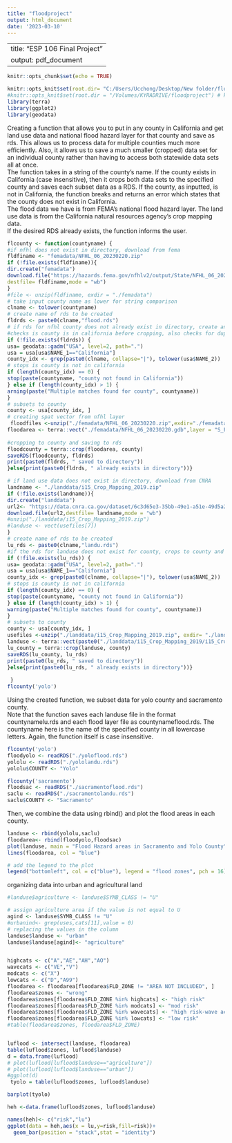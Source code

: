 ---
title: "floodproject"
output: html_document
date: '2023-03-10'
---
---
title: "ESP 106 Final Project"
output: pdf_document
---

```{r setup, include=FALSE}

knitr::opts_chunk$set(echo = TRUE)

knitr::opts_knit$set(root.dir= "C:/Users/Ucchong/Desktop/New folder/floodproject") # sung wd
#knitr::opts_knit$set(root.dir = "/Volumes/KYRADRIVE/floodproject") # kyra mac wd
library(terra)
library(ggplot2)
library(geodata)

```
Creating a function that allows you to put in any county in California and get land use data and national flood hazard layer for that county and save as rds. This allows us to process data for multiple counties much more efficiently. Also, it allows us to save a much smaller (cropped) data set for an individual county rather than having to access both statewide data sets all at once.  
The function takes in a string of the county's name. If the county exists in California (case insensitive), then it crops both data sets to the specified county and saves each subset data as a RDS. If the county, as inputted, is not in California, the function breaks and returns an error which states that the county does not exist in California.  
The flood data we have is from FEMA's national flood hazard layer. The land use data is from the California natural resources agency's crop mapping data.  
If the desired RDS already exists, the function informs the user.  
```{r}
flcounty <- function(countyname) {
#if nfhl does not exist in directory, download from fema
fldfiname <- "femadata/NFHL_06_20230220.zip"
if (!file.exists(fldfiname)){
dir.create("femadata")
download.file("https://hazards.fema.gov/nfhlv2/output/State/NFHL_06_20230220.zip",
destfile= fldfiname,mode = "wb")
}
#file <- unzip(fldfiname, exdir = "./femadata")
# take input county name as lower for string comparison
clname <- tolower(countyname)
# create name of rds to be created
fldrds <- paste0(clname,"flood.rds")
# if rds for nfhl county does not already exist in directory, create and save
#checks is county is in california before cropping, also checks for duplicates
if (!file.exists(fldrds)) {
usa= geodata::gadm("USA", level=2, path=".")
usa = usa[usa$NAME_1=="California"]
county_idx <- grep(paste0(clname, collapse="|"), tolower(usa$NAME_2))
# stops is county is not in california
if (length(county_idx) == 0) {
stop(paste(countyname, "county not found in California"))
} else if (length(county_idx) > 1) {
arning(paste("Multiple matches found for county", countyname))
}
# subsets to county
county <- usa[county_idx, ]
# creating spat vector from nfhl layer
 floodfiles <-unzip("./femadata/NFHL_06_20230220.zip",exdir="./femadata")
floodarea <- terra::vect("./femadata/NFHL_06_20230220.gdb",layer = "S_FLD_HAZ_AR")
 
#cropping to county and saving to rds
floodcounty = terra::crop(floodarea, county)
saveRDS(floodcounty, fldrds)
print(paste0(fldrds, " saved to directory"))
}else{print(paste0(fldrds, " already exists in directory"))}

# if land use data does not exist in directory, download from CNRA
landname <- "./landdata/i15_Crop_Mapping_2019.zip"
if (!file.exists(landname)){
dir.create("landdata")
url2<- "https://data.cnra.ca.gov/dataset/6c3d65e3-35bb-49e1-a51e-49d5a2cf09a9/resource/1da7b37a-dd97-4b69-a86a-fe824a252eaf/download/i15_crop_mapping_2019.zip"
download.file(url2,destfile= landname,mode = "wb")
#unzip("./landdata/i15_Crop_Mapping_2019.zip")
#landuse <- vect(usefiles[7])
} 
# create name of rds to be created
lu_rds <- paste0(clname,"landu.rds")
#if the rds for landuse does not exist for county, crops to county and saves
if (!file.exists(lu_rds)) {
usa= geodata::gadm("USA", level=2, path=".")
usa = usa[usa$NAME_1=="California"]
county_idx <- grep(paste0(clname, collapse="|"), tolower(usa$NAME_2))
# stops is county is not in california
if (length(county_idx) == 0) {
stop(paste(countyname, "county not found in California"))
} else if (length(county_idx) > 1) {
warning(paste("Multiple matches found for county", countyname))
}
# subsets to county
county <- usa[county_idx, ]
usefiles <-unzip("./landdata/i15_Crop_Mapping_2019.zip", exdir= "./landdata")
landuse <- terra::vect(paste0("./landdata/i15_Crop_Mapping_2019/i15_Crop_Mapping_2019.shp"))
lu_county = terra::crop(landuse, county)
saveRDS(lu_county, lu_rds)
print(paste0(lu_rds, " saved to directory"))
}else{print(paste0(lu_rds, " already exists in directory"))}
 
 }
flcounty('yolo')

```
Using the created function, we subset data for yolo county and sacramento county.  
Note that the function saves each landuse file in the format countynamelu.rds and each flood layer file as countynameflood.rds. The countyname here is the name of the specified county in all lowercase letters. Again, the function itself is case insensitive.  
```{r}
flcounty('yolo')
floodyolo <- readRDS("./yoloflood.rds")
yololu <- readRDS("./yololandu.rds")
yololu$COUNTY <- "Yolo"

flcounty('sacramento')
floodsac <- readRDS("./sacramentoflood.rds")
saclu <- readRDS("./sacramentolandu.rds")
saclu$COUNTY <- "Sacramento"
```
Then, we combine the data using rbind() and plot the flood areas in each county.
```{r}
landuse <- rbind(yololu,saclu) 
floodarea<- rbind(floodyolo,floodsac)
plot(landuse, main = "Flood Hazard areas in Sacramento and Yolo County")
lines(floodarea, col = "blue")

# add the legend to the plot
legend("bottomleft", col = c("blue"), legend = "flood zones", pch = 16)

```
organizing data into urban and agricultural land
```{r}

#landuse$agriculture <- landuse$SYMB_CLASS != "U"

# assign agriculture area if the value is not equal to U 
agind <- landuse$SYMB_CLASS != "U" 
#urbanind<- grep(uses,cats[11],value = 0)
# replacing the values in the column
landuse$landuse <- "urban"
landuse$landuse[agind]<- "agriculture"


highcats <- c("A","AE","AH","AO")
wavecats <- c("VE","V")
modcats <- c("X")
lowcats <- c("D","A99")
floodarea <- floodarea[floodarea$FLD_ZONE != "AREA NOT INCLUDED", ]
floodarea$zones <- "wrong"
floodarea$zones[floodarea$FLD_ZONE %in% highcats] <- "high risk"
floodarea$zones[floodarea$FLD_ZONE %in% modcats] <- "mod risk"
floodarea$zones[floodarea$FLD_ZONE %in% wavecats] <- "high risk-wave action"
floodarea$zones[floodarea$FLD_ZONE %in% lowcats] <- "low risk"
#table(floodarea$zones, floodarea$FLD_ZONE)


luflood <- intersect(landuse, floodarea)
table(luflood$zones, luflood$landuse)   
d = data.frame(luflood)
# plot(luflood[luflood$landuse=="agriculture"])
# plot(luflood[luflood$landuse=="urban"])
#ggplot(d)
 tyolo = table(luflood$zones, luflood$landuse)

barplot(tyolo)

heh <-data.frame(luflood$zones, luflood$landuse)

names(heh)<- c("risk","lu")
ggplot(data = heh,aes(x = lu,y=risk,fill=risk))+
  geom_bar(position = "stack",stat = "identity")
```

